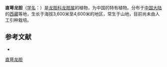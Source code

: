 {{Speciesbox
| name = 直萼龙胆
| status = 
| status_system = 
| image =
| genus = Gentiana
| species = erecto-sepala
| authority = T. N. Ho
}}

'''直萼龙胆'''（[[学名|学名]]：{{lang|la|''Gentiana erecto-sepala''}}）是[[龙胆科|龙胆科]][[龙胆属|龙胆属]]的植物，为中国的特有植物。分布于[[中国大陆|中国大陆]]的[[西藏|西藏]]等地，生长于海拔3,600米至4,600米的地区，常生于山地，目前尚未由人工引种栽培。

== 参考文献 ==
<div class="references-small">
* {{cite web| url =http://www.bioinfo.cn/db05/KmzwSpecies.php?action=view&id=8418| title =直萼龙胆| work =《中国高等植物数据库全库》| publisher =中国科学院微生物研究所| author =昆明植物研究所| accessdate =2009-02-24| deadurl =yes| archiveurl =https://web.archive.org/web/20160305071636/http://www.bioinfo.cn/db05/KmzwSpecies.php?action=view&id=8418| archivedate =2016-03-05}}
</div>

[[Category:龙胆属|直萼龙胆]]


{{植物小作品}}